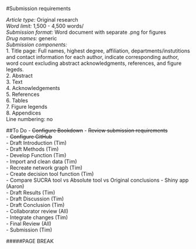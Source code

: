#Submission requirements  

*Article type:* Original research  
*Word limit:* 1,500 - 4,500 words/  
*Submission format:* Word document with separate .png for figures  
*Drug names:* generic  
*Submission components:*  
1. Title page: Full names, highest degree, affiliation, departments/instutitions and contact information for each author, indicate corresponding author, word count excluding abstract acknowledgments, references, and figure legeds.  
2. Abstract  
3. Text  
4. Acknowledgements  
5. References  
6. Tables  
7. Figure legends  
8. Appendices  
Line numbering: no   
 
  
##To Do
- ~~Configure Bookdown~~
- ~~Review submission requirements~~  
- ~~Configure GitHub~~  
- Draft Introduction (Tim)    
- Draft Methods (Tim)  
- Develop Function (Tim)  
    - Import and clean data (Tim)  
    - Recreate network graph (Tim)  
    - Create decision tool function (Tim)  
    - Compare SUCRA tool vs Absolute tool vs Original conclusions
    - Shiny app (Aaron)  
- Draft Results (Tim)  
- Draft Discussion (Tim)  
- Draft Conclusion (Tim)  
- Collaborator review (All)  
- Integrate changes (Tim)  
- Final Review (All)  
- Submission (Tim)


#####PAGE BREAK

